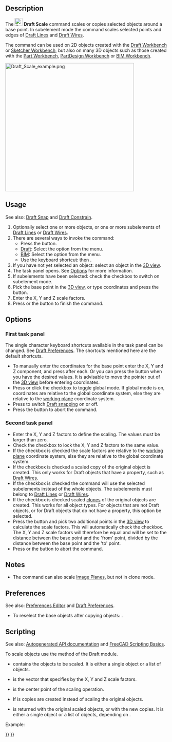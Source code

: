 <languages/>
<translate>

<!--T:16-->
{{Docnav
|[[Draft_Rotate|Rotate]]
|[[Draft_Mirror|Mirror]]
|[[Draft_Workbench|Draft]]
|IconL=Draft_Rotate.svg
|IconR=Draft_Mirror.svg
|IconC=Workbench_Draft.svg
}}

<!--T:1-->
{{GuiCommand
|Name=Draft Scale
|MenuLocation=Modification → Scale<br>Modify → Scale
|Workbenches=[[Draft_Workbench|Draft]], [[BIM_Workbench|BIM]]
|Shortcut={{KEY|S}} {{KEY|C}}
|SeeAlso=[[Draft_SubelementHighlight|Draft SubelementHighlight]], [[Draft_Clone|Draft Clone]]
}}

==Description== <!--T:2-->

<!--T:3-->
The [[Image:Draft_Scale.svg|24px]] '''Draft Scale''' command scales or copies selected objects around a base point. In subelement mode the command scales selected points and edges of [[Draft_Line|Draft Lines]] and [[Draft_Wire|Draft Wires]].

<!--T:13-->
The command can be used on 2D objects created with the [[Draft_Workbench|Draft Workbench]] or [[Sketcher_Workbench|Sketcher Workbench]], but also on many 3D objects such as those created with the [[Part_Workbench|Part Workbench]], [[PartDesign_Workbench|PartDesign Workbench]] or [[BIM_Workbench|BIM Workbench]].

</translate>
[[Image:Draft_Scale_example.png|400px]]
<translate>
<!--T:14-->
{{Caption|Scaling an object around a base point}}

==Usage== <!--T:4-->

<!--T:20-->
See also: [[Draft_Snap|Draft Snap]] and [[Draft_Constrain|Draft Constrain]].

<!--T:5-->
# Optionally select one or more objects, or one or more subelements of [[Draft_Line|Draft Lines]] or [[Draft_Wire|Draft Wires]].
# There are several ways to invoke the command:
#* Press the {{Button|[[Image:Draft_Scale.svg|16px]] [[Draft_Scale|Scale]]}} button.
#* [[Draft_Workbench|Draft]]: Select the {{MenuCommand|Modification → [[Image:Draft_Scale.svg|16px]] Scale}} option from the menu.
#* [[BIM_Workbench|BIM]]: Select the {{MenuCommand|Modify → [[Image:Draft_Scale.svg|16px]] Scale}} option from the menu.
#* Use the keyboard shortcut: {{KEY|S}} then {{KEY|C}}.
# If you have not yet selected an object: select an object in the [[3D_view|3D view]].
# The {{MenuCommand|Scale}} task panel opens. See [[#Options|Options]] for more information.
# If subelements have been selected: check the {{MenuCommand|Modify subelements}} checkbox to switch on subelement mode.
# Pick the base point in the [[3D_view|3D view]], or type coordinates and press the {{Button|[[Image:Draft_AddPoint.svg|16px]] Enter point}} button.
# Enter the X, Y and Z scale factors.
# Press {{KEY|Enter}} or the {{Button|OK}} button to finish the command.

==Options== <!--T:6-->

===First task panel=== <!--T:21-->

<!--T:22-->
The single character keyboard shortcuts available in the task panel can be changed. See [[Draft_Preferences|Draft Preferences]]. The shortcuts mentioned here are the default shortcuts.

<!--T:23-->
* To manually enter the coordinates for the base point enter the X, Y and Z component, and press {{KEY|Enter}} after each. Or you can press the {{Button|[[Image:Draft_AddPoint.svg|16px]] Enter point}} button when you have the desired values. It is advisable to move the pointer out of the [[3D_view|3D view]] before entering coordinates.
* Press {{KEY|G}} or click the {{MenuCommand|Global}} checkbox to toggle global mode. If global mode is on, coordinates are relative to the global coordinate system, else they are relative to the [[Draft_SelectPlane|working plane]] coordinate system.
* Press {{KEY|S}} to switch [[Draft_Snap|Draft snapping]] on or off.
* Press the {{Button|Close}} button to abort the command.

===Second task panel=== <!--T:24-->

<!--T:7-->
* Enter the X, Y and Z factors to define the scaling. The values must be larger than zero.
* Check the {{MenuCommand|Uniform scaling}} checkbox to lock the X, Y and Z factors to the same value.
* If the {{MenuCommand|Working plane orientation}} checkbox is checked the scale factors are relative to the [[Draft_SelectPlane|working plane]] coordinate system, else they are relative to the global coordinate system.
* If the {{MenuCommand|Copy}} checkbox is checked a scaled copy of the original object is created. This only works for Draft objects that have a {{PropertyData|Points}} property, such as [[Draft_Wire|Draft Wires]].
* If the {{MenuCommand|Modify subelements}} checkbox is checked the command will use the selected subelements instead of the whole objects. The subelements must belong to [[Draft_Line|Draft Lines]] or [[Draft_Wire|Draft Wires]].
* If the {{MenuCommand|Create a clone}} checkbox is checked scaled [[Draft_Clone|clones]] of the original objects are created. This works for all object types. For objects that are not Draft objects, or for Draft objects that do not have a {{PropertyData|Points}} property, this option {{Emphasis|must}} be selected.
* Press the {{Button|Pick from/to points}} button and pick two additional points in the [[3D_view|3D view]] to calculate the scale factors. This will automatically check the {{MenuCommand|Uniform scaling}} checkbox. The X, Y and Z scale factors will therefore be equal and will be set to the distance between the base point and the 'from' point, divided by the distance between the base point and the 'to' point.
* Press {{KEY|Esc}} or the {{Button|Cancel}} button to abort the command.

==Notes== <!--T:25-->

<!--T:26-->
* The command can also scale [[Image_CreateImagePlane|Image Planes]], but not in clone mode.

==Preferences== <!--T:27-->

<!--T:28-->
See also: [[Preferences_Editor|Preferences Editor]] and [[Draft_Preferences|Draft Preferences]].

<!--T:29-->
* To reselect the base objects after copying objects: {{MenuCommand|Edit → Preferences... → Draft → General → Select base objects after copying}}.

==Scripting== <!--T:19-->

<!--T:8-->
See also: [https://freecad.github.io/SourceDoc/ Autogenerated API documentation] and [[FreeCAD Scripting Basics|FreeCAD Scripting Basics]].

<!--T:9-->
To scale objects use the {{incode|scale}} method of the Draft module.

</translate>
{{Code|code=
scaled_list = scale(objectslist, scale=Vector(1,1,1), center=Vector(0,0,0), copy=False)
}}
<translate>

<!--T:10-->
* {{incode|objectslist}} contains the objects to be scaled. It is either a single object or a list of objects.
* {{incode|scale}} is the vector that specifies by the X, Y and Z scale factors.
* {{incode|center}} is the center point of the scaling operation.
* If {{incode|copy}} is {{incode|True}} copies are created instead of scaling the original objects.
* {{incode|scaled_list}} is returned with the original scaled objects, or with the new copies. It is either a single object or a list of objects, depending on {{incode|objectslist}}.

<!--T:11-->
Example:

</translate>
{{Code|code=
import FreeCAD as App
import Draft

doc = App.newDocument()

pts = [App.Vector(0, 0, 0), App.Vector(500, 500, 0), App.Vector(600, 0, 0)]
wire1 = Draft.make_wire(pts, closed=True)
doc.recompute()

scale1 = App.Vector(2.3, 0.75, 0)
wire2 = Draft.scale(wire1, scale1, copy=True)
doc.recompute()

scale2 = App.Vector(-2, -1.5, 0)
wires = Draft.scale([wire1, wire2], scale2, copy=True)
doc.recompute()
}}
<translate>


<!--T:15-->
{{Docnav
|[[Draft_Rotate|Rotate]]
|[[Draft_Mirror|Mirror]]
|[[Draft_Workbench|Draft]]
|IconL=Draft_Rotate.svg
|IconR=Draft_Mirror.svg
|IconC=Workbench_Draft.svg
}}

</translate>
{{Draft Tools navi{{#translation:}}}}
{{Userdocnavi{{#translation:}}}}